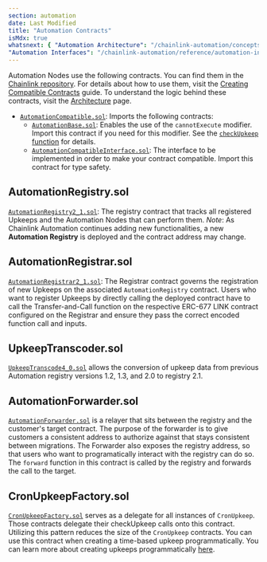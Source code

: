 ```yaml
---
section: automation
date: Last Modified
title: "Automation Contracts"
isMdx: true
whatsnext: { "Automation Architecture": "/chainlink-automation/concepts/automation-architecture",
"Automation Interfaces": "/chainlink-automation/reference/automation-interfaces" }
---
```


Automation Nodes use the following contracts. You can find them in the [Chainlink repository](https://github.com/smartcontractkit/chainlink/tree/develop/contracts/src/v0.8/automation). For details about how to use them, visit the [Creating Compatible Contracts](/chainlink-automation/guides/compatible-contracts) guide. To understand the logic behind these contracts, visit the [Architecture](/chainlink-automation/concepts/automation-architecture) page.

- [`AutomationCompatible.sol`](https://github.com/smartcontractkit/chainlink/blob/develop/contracts/src/v0.8/automation/AutomationCompatible.sol): Imports the following contracts:
  - [`AutomationBase.sol`](https://github.com/smartcontractkit/chainlink/blob/develop/contracts/src/v0.8/automation/AutomationBase.sol): Enables the use of the `cannotExecute` modifier. Import this contract if you need for this modifier. See the [`checkUpkeep` function](/chainlink-automation/reference/automation-interfaces#checkupkeep-function) for details.
  - [`AutomationCompatibleInterface.sol`](https://github.com/smartcontractkit/chainlink/blob/master/contracts/src/v0.8/automation/interfaces/AutomationCompatibleInterface.sol): The interface to be implemented in order to make your contract compatible. Import this contract for type safety.

## AutomationRegistry.sol

[`AutomationRegistry2_1.sol`](https://github.com/smartcontractkit/chainlink/blob/develop/contracts/src/v0.8/automation/v2_1/KeeperRegistry2_1.sol): The registry contract that tracks all registered Upkeeps and the Automation Nodes that can perform them. _Note_: As Chainlink Automation continues adding new functionalities, a new **Automation Registry** is deployed and the contract address may change.

## AutomationRegistrar.sol

[`AutomationRegistrar2_1.sol`](https://github.com/smartcontractkit/chainlink/blob/develop/contracts/src/v0.8/automation/v2_1/AutomationRegistrar2_1.sol): The Registrar contract governs the registration of new Upkeeps on the associated `AutomationRegistry` contract. Users who want to register Upkeeps by directly calling the deployed contract have to call the Transfer-and-Call function on the respective ERC-677 LINK contract configured on the Registrar and ensure they pass the correct encoded function call and inputs.

## UpkeepTranscoder.sol

[`UpkeepTranscode4_0.sol`](https://github.com/smartcontractkit/chainlink/blob/develop/contracts/src/v0.8/automation/v2_1/UpkeepTranscoder4_0.sol) allows the conversion of upkeep data from previous Automation registry versions 1.2, 1.3, and 2.0 to registry 2.1.

## AutomationForwarder.sol

[`AutomationForwarder.sol`](https://github.com/smartcontractkit/chainlink/blob/develop/contracts/src/v0.8/automation/v2_1/AutomationForwarder.sol) is a relayer that sits between the registry and the customer's target contract. The purpose of the forwarder is to give customers a consistent address to authorize against that stays consistent between migrations. The Forwarder also exposes the registry address, so that users who want to programatically interact with the registry can do so. The `forward` function in this contract is called by the registry and forwards the call to the target.

## CronUpkeepFactory.sol

[`CronUpkeepFactory.sol`](https://github.com/smartcontractkit/chainlink/blob/f6256c3b6ea64a91aadc9ac7df30e9bf35dca557/contracts/src/v0.8/automation/upkeeps/CronUpkeepFactory.sol) serves as a delegate for all instances of `CronUpkeep`. Those contracts delegate their checkUpkeep calls onto this contract. Utilizing this pattern reduces the size of the `CronUpkeep` contracts. You can use this contract when creating a time-based upkeep programmatically. You can learn more about creating upkeeps programmatically [here](/chainlink-automation/guides/register-upkeep-in-contract).
